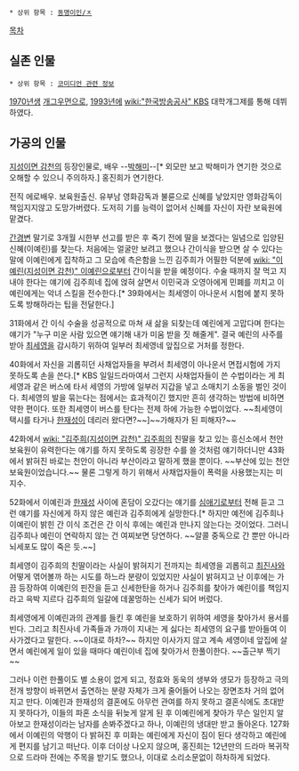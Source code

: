 * 상위 항목 : [[동명이인/ㅈ]]

[[목차]]
== 실존 인물 ==
 * 상위 항목 : [[코미디언 관련 정보]]
[[1970년]]생 [[개그우먼]]으로, [[1993년]]에 [[wiki:"한국방송공사" KBS]] 대학개그제를 통해 데뷔하였다.

== 가공의 인물 ==
[[지성이면 감천]]의 등장인물로, 배우 --[[박해미]]--[* 외모만 보고 박해미가 연기한 것으로 오해할 수 있으니 주의하자.] 홍진희가 연기한다.

전직 에로배우. 보육원출신. 유부남 영화감독과 불륜으로 신혜를 낳았지만 영화감독이 책임지지않고 도망가버렸다. 도저히 기를 능력이 없어서 신혜를 자신이 자란 보육원에 맡겼다.

[[간경변]] 말기로 3개월 시한부 선고를 받은 후 죽기 전에 딸을 보겠다는 일념으로 입양된 신혜(이예린)를 찾는다. 처음에는 얼굴만 보려고 했으나 간이식을 받으면 살 수 있다는 말에 이예린에게 집착하고 그 모습에 측은함을 느낀 김주희가 어필한 덕분에 [[wiki: "이예린(지성이면 감천)" 이예린]]으로부터 간이식을 받을 예정이다. 수술 때까지 잘 먹고 지내야 한다는 얘기에 김주희네 집에 얹혀 살면서 이민국과 오영아에게 민폐를 끼치고 이예린에게는 악녀 스킬을 전수한다.[* 39화에서는 최세영이 아나운서 시험에 붙지 못하도록 방해하라는 팁을 전달한다.]

31화에서 간 이식 수술을 성공적으로 마쳐 새 삶을 되찾는데 예린에게 고맙다며 한다는 얘기가 "누구 미운 사람 있으면 얘기해 내가 미움 받을 짓 해줄게". 결국 예린의 사주를 받아 [[최세영]]을 감시하기 위하여 일부러 최세영네 앞집으로 거처를 정한다.

40화에서 자신을 괴롭히던 사채업자들을 부려서 최세영이 아나운서 면접시험에 가지 못하도록 손을 쓴다.[* KBS 일일드라마여서 그런지 사채업자들이 쓴 수법이라는 게 최세영과 같은 버스에 타서 세영의 가방에 일부러 지갑을 넣고 소매치기 소동을 벌인 것이다. 최세영의 발을 묶는다는 점에서는 효과적이긴 했지만 흔히 생각하는 방법에 비하면 약한 편이다. 또한 최세영이 버스를 탄다는 전제 하에 가능한 수법이었다. ~~최세영이 택시를 타거나 [[한재성]]이 데리러 왔다면?~~]~~가해자가 된 피해자?~~

42화에서 [[wiki: "김주희(지성이면 감천)" 김주희]]의 친딸을 찾고 있는 흥신소에서 천안보육원이 유력한다는 얘기를 하지 못하도록 굉장한 수를 쓸 것처럼 얘기하더니만 43화에서 밝혀진 바로는 천안이 아니라 부산이라고 말하게 했을 뿐이다. ~~부산에 있는 천안보육원이었습니다.~~ 물론 그렇게 하기 위해서 사채업자들이 폭력을 사용했는지는 미지수.

52화에서 이예린과 [[한재성]] 사이에 혼담이 오갔다는 얘기를 [[심애기]]로부터 전해 듣고 그런 얘기를 자신에게 하지 않은 예린과 김주희에게 실망한다.[* 하지만 예전에 김주희나 이예린이 밝힌 간 이식 조건은 간 이식 후에는 예린과 만나지 않는다는 것이었다. 그러니 김주희나 예린이 연락하지 않는 건 여찌보면 당연하다. ~~알콜 중독으로 간 뿐만 아니라 뇌세포도 많이 죽은 듯.~~]

최세영이 김주희의 친딸이라는 사실이 밝혀지기 전까지는 최세영을 괴롭히고 [[최진사]]와 어떻게 엮어볼까 하는 시도를 하느라 분량이 있었지만 사실이 밝혀지고 난 이후에는 가끔 등장하여 이예린의 핀잔을 듣고 신세한탄을 하거나 김주희를 찾아가 예린이를 책임지라고 윽박 지르다 김주희의 일갈에 데꿀멍하는 신세가 되어 버렀다.

최세영에게 이예린과의 관계를 들킨 후 예린을 보호하기 위하여 세영을 찾아가서 용서를 빈다. 그리고 최진사네 가족들과 가까이 지내는 게 싫다는 최세영의 요구를 받아들여 이사가겠다고 말한다. ~~이대로 하차?~~ 하지만 이사가지 않고 계속 세영이네 앞집에 살면서 예린에게 일이 있을 때마다 예린이네 집에 찾아가서 한풀이한다. ~~출근부 찍기~~ 

그러나 이런 한풀이도 별 소용이 없게 되고, 정효와 동욱의 생부와 생모가 등장하고 극의 전개 방향이 바뀌면서 출연하는 분량 자체가 크게 줄어들어 나오는 장면조차 거의 없어지고 만다. 이예린과 한재성의 결혼에도 아무런 관여를 하지 못하고 결혼식에도 초대받지 못하다가, 이들의 파혼 소식을 뒤늦게 알게 된 후 이예린에게 찾아가 무슨 일인지 알아보고 한재성이라는 남자를 손봐주겠다고 하나, 이예린의 냉대만 받고 돌아온다. 127화에서 이예린의 악행이 다 밝혀진 후 미화는 예린에게 자신이 짐이 된다 생각하고 예린에게 편지를 남기고 떠난다. 이후 더이상 나오지 않으며, 홍진희는 12년만의 드라마 복귀작으로 드라마 전에는 주목을 받기도 했으나, 이대로 소리소문없이 하차하게 되었다.
